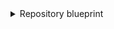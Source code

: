 <details>
<summary>Repository blueprint</summary>

```json showLineNumbers
{
  "identifier": "azureDevopsRepository",
  "title": "Repository",
  "icon": "AzureDevops",
  "schema": {
    "properties": {
      "url": {
        "title": "URL",
        "format": "url",
        "type": "string",
        "icon": "Link"
      },
      "readme": {
        "title": "README",
        "type": "string",
        "format": "markdown",
        "icon": "Book"
      }
    },
    "required": []
  },
  "mirrorProperties": {},
  "calculationProperties": {},
  "aggregationProperties": {},
  "relations": {}
}
```

</details>
